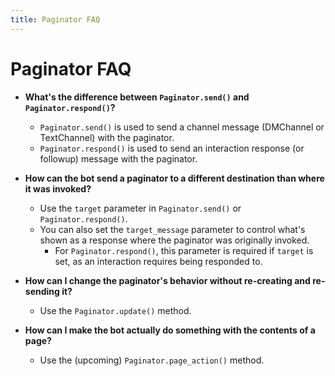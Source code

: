 ```yaml
---
title: Paginator FAQ
---
```


# Paginator FAQ

* **What's the difference between `Paginator.send()` and `Paginator.respond()`?**
  * `Paginator.send()` is used to send a channel message (DMChannel or TextChannel) with the paginator.
  * `Paginator.respond()` is used to send an interaction response (or followup) message with the paginator.

* **How can the bot send a paginator to a different destination than where it was invoked?**
  * Use the `target` parameter in `Paginator.send()` or `Paginator.respond()`.
  * You can also set the `target_message` parameter to control what's shown as a response where the paginator was originally invoked.
    * For `Paginator.respond()`, this parameter is required if `target` is set, as an interaction requires being responded to.

* **How can I change the paginator's behavior without re-creating and re-sending it?**
  * Use the `Paginator.update()` method.

* **How can I make the bot actually do something with the contents of a page?**
  * Use the (upcoming) `Paginator.page_action()` method.
